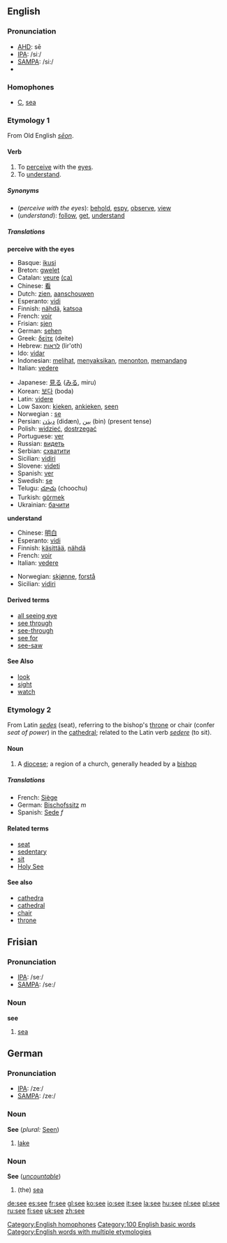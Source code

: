 :{{see|See}}
==English==

{{rank|two|us|before|91|see|over|know|much}}

===Pronunciation===
*[[w:AHD|AHD]]: sē
*[[w:IPA|IPA]]: /siː/
*[[w:SAMPA|SAMPA]]: /si:/
*{{audio|en-us-see.ogg|Audio (US)}}

===Homophones===
*[[C]], [[sea]]
[[Category:English homophones]]

===Etymology 1===
From Old English ''[[seon|sēon]]''.

====Verb====
{{irregverb|'''to see'''|'''[[sees]]'''|'''[[saw]]'''|'''[[seen]]'''|'''[[seeing]]'''}}

# To [[perceive]] with the [[eye]]s.
# To [[understand]].

=====Synonyms=====
*(''perceive with the eyes''): [[behold]], [[espy]], [[observe]], [[view]]
*(''understand''): [[follow]], [[get]], [[understand]]

=====Translations=====

'''perceive with the eyes'''
{{top}}
*Basque: [[ikusi]]
*Breton: [[gwelet]]
*Catalan: [[veure]] [[:ca:veure|(ca)]]
*Chinese: [[看]]
*Dutch: [[zien]], [[aanschouwen]]
*Esperanto: [[vidi]]
*Finnish: [[nähdä]], [[katsoa]]
*French: [[voir]]
*Frisian: [[sjen]]
*German: [[sehen]]
*Greek: [[δείτε]] (deite)
*Hebrew: [[לראות]] (lir'oth)
*Ido: [[vidar]]
*Indonesian: [[lihat|melihat]], [[saksi|menyaksikan]], [[tonton|menonton]], [[pandang|memandang]]
*Italian: [[vedere]]
{{mid}}
*Japanese: [[見る]] ([[みる]], miru)
*Korean: [[보다]] (boda)
*Latin: [[videre]]
*Low Saxon: [[kieken]], [[ankieken]], [[seen]]
*Norwegian<!--do not wikify-->: [[se]]
*Persian: [[ديدَن]] (didæn), [[بين]] (bin) (present tense)
*Polish: [[widzieć]], [[dostrzegać]]
*Portuguese: [[ver]]
*Russian: [[видеть]]
*Serbian: [[схватити]]
*Sicilian: [[vidiri]]
*Slovene: [[videti]]
*Spanish: [[ver]]
*Swedish: [[se]]
*Telugu: [[చూచు]] (choochu)
*Turkish: [[görmek]]
*Ukrainian: [[бачити]]
{{bottom}}

'''understand'''
{{top}}
*Chinese: [[明白]]
*Esperanto: [[vidi]]
*Finnish: [[käsittää]], [[nähdä]]
*French: [[voir]]
*Italian: [[vedere]]
{{mid}}
*Norwegian: [[skjønne]], [[forstå]]
*Sicilian: [[vidiri]]
{{bottom}}

====Derived terms====
*[[all seeing eye]]
*[[see through]]
*[[see-through]]
*[[see for]]
*[[see-saw]]

====See Also====
*[[look]]
*[[sight]]
*[[watch]]

===Etymology 2===
From Latin ''[[sedes]]'' (seat), referring to the bishop's [[throne]] or chair (confer ''seat of power'') in the [[cathedral]]; related to the Latin verb ''[[sedere]]'' (to sit).

====Noun====
{{en-noun|see|sees}}

#A [[diocese]]; a region of a church, generally headed by a [[bishop]]

=====Translations=====
{{top}}
*French: [[Siège]]
*German: [[Bischofssitz]] ''m''
*Spanish: [[Sede]] ''f''
{{mid}}
{{bottom}}

====Related terms====
*[[seat]]
*[[sedentary]]
*[[sit]]
*[[Holy See]]

====See also====
*[[cathedra]]
*[[cathedral]]
*[[chair]]
*[[throne]]

[[Category:100 English basic words]]
[[Category:English words with multiple etymologies]]

==Frisian==
===Pronunciation===
*[[IPA]]: /seː/
*[[SAMPA]]: /se:/

===Noun===
'''see'''

#[[sea]]

==German==
===Pronunciation===
*[[IPA]]: /zeː/
*[[SAMPA]]: /ze:/

===Noun===
'''See''' {{m}} (''plural:'' [[Seen]])

#[[lake]]

===Noun===
'''See''' {{f}} (''[[uncountable]]'')

#(the) [[sea]]

[[de:see]]
[[es:see]]
[[fr:see]]
[[gl:see]]
[[ko:see]]
[[io:see]]
[[it:see]]
[[la:see]]
[[hu:see]]
[[nl:see]]
[[pl:see]]
[[ru:see]]
[[fi:see]]
[[uk:see]]
[[zh:see]]